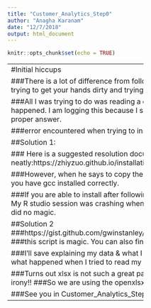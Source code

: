 ```yaml
---
title: "Customer_Analytics_Step0"
author: "Anagha Karanam"
date: "12/7/2018"
output: html_document
---
```


```r
knitr::opts_chunk$set(echo = TRUE)
```
-------------------------------------------
#Initial hiccups

###There is a lot of difference from following a tutorial and doing something & trying to get your hands dirty and trying something (small) on your own

###All I was trying to do was reading a excel sheet in R & here is a story of what happened. I am logging this because I saw a lot of posts with the same issue & no proper answer.

###error encountered when trying to install the xlsx package
```{}
Error: package or namespace load failed for ‘rJava’:
 .onLoad failed in loadNamespace() for 'rJava', details:
  call: dyn.load(file, DLLpath = DLLpath, ...)
  error: unable to load shared object '/Library/Frameworks/R.framework/Versions/3.4/Resources/library/rJava/libs/rJava.so':
  dlopen(/Library/Frameworks/R.framework/Versions/3.4/Resources/library/rJava/libs/rJava.so, 6): Library not loaded: @rpath/libjvm.dylib
  Referenced from: /Library/Frameworks/R.framework/Versions/3.4/Resources/library/rJava/libs/rJava.so
  Reason: image not found
```

##Solution 1:

### Here is a suggested resolution documented neatly:https://zhiyzuo.github.io/installation-rJava/

###However, when he says to copy the gcc paths to the text editor, do make sure you have gcc installed correctly.

###If you are able to install after following the steps mentioned here - lucky you! My R studio session was crashing when I did a .jinit(). Even running the dyn.load() did no magic.

##Solution 2
###https://gist.github.com/gwinstanley/884d6af25844bdaeb0c81f95bb285768
###this script is magic. You can also find the same script my git commit


###I'll save explaining my data & what I am trying to do in next file but here is what happened when I tried to read my excel file:
```{}
Error in .jcall("RJavaTools", "Ljava/lang/Object;", "invokeMethod", cl,  : 
  java.lang.OutOfMemoryError: Java heap space
```

###Turns out xlsx is not such a great package to read huge xlx files. huh. the irony!!
###So we are using the openxlsx package to read the excel file.

###See you in Customer_Analytics_Step1!!

-----------------------------------------------------------